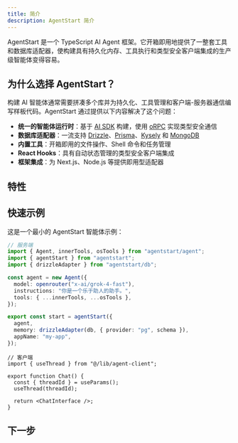 ```yaml
---
title: 简介
description: AgentStart 简介
---
```


AgentStart 是一个 TypeScript AI Agent 框架。它开箱即用地提供了一整套工具和数据库适配器，使构建具有持久化内存、工具执行和类型安全客户端集成的生产级智能体变得容易。

## 为什么选择 AgentStart？

构建 AI 智能体通常需要拼凑多个库并为持久化、工具管理和客户端-服务器通信编写样板代码。AgentStart 通过提供以下内容解决了这个问题：

- **统一的智能体运行时**：基于 [AI SDK](https://ai-sdk.dev) 构建，使用 [oRPC](https://orpc.unnoq.com/) 实现类型安全通信
- **数据库适配器**：一流支持 [Drizzle](https://orm.drizzle.team/)、[Prisma](https://www.prisma.io/)、[Kysely](https://kysely.dev/) 和 [MongoDB](https://www.mongodb.com)
- **内置工具**：开箱即用的文件操作、Shell 命令和任务管理
- **React Hooks**：具有自动状态管理的类型安全客户端集成
- **框架集成**：为 Next.js、Node.js 等提供即用型适配器

## 特性

<Cards>
  <Card title="Agent Class" description="协调模型执行、工具调用和消息流式传输" />
  <Card title="数据库适配器" description="使用 Drizzle、Prisma、Kysely 或 MongoDB 持久化对话" />
  <Card title="内置工具" description="文件操作、Shell 命令、搜索和任务管理" />
  <Card title="类型安全客户端" description="具有自动状态同步的 React hooks" />
  <Card title="框架集成" description="包含 Next.js 和 Node.js 适配器" />
  <Card title="可扩展" description="轻松添加自定义工具和中间件" />
</Cards>

## 快速示例

这是一个最小的 AgentStart 智能体示例：

```ts
// 服务端
import { Agent, innerTools, osTools } from "agentstart/agent";
import { agentStart } from "agentstart";
import { drizzleAdapter } from "agentstart/db";

const agent = new Agent({
  model: openrouter("x-ai/grok-4-fast"),
  instructions: "你是一个乐于助人的助手。",
  tools: { ...innerTools, ...osTools },
});

export const start = agentStart({
  agent,
  memory: drizzleAdapter(db, { provider: "pg", schema }),
  appName: "my-app",
});
```

```tsx
// 客户端
import { useThread } from "@/lib/agent-client";

export function Chat() {
  const { threadId } = useParams();
  useThread(threadId);
  
  return <ChatInterface />;
}
```

## 下一步

<Cards>
  <Card title="安装" href="/cn/docs/installation" />
  <Card title="基本用法" href="/cn/docs/basic-usage" />
</Cards>
